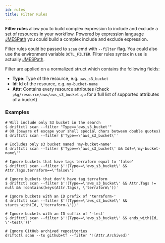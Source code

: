 ```yaml
---
id: rules
title: Filter Rules
---
```


**Filter rules** allow you to build complex expression to include and exclude a set of resources in your workflow.
Powered by expression language [JMESPath](https://jmespath.org/) you could build a complex include and exclude expression.

Filter rules could be passed to `scan` cmd with `--filter` flag.
You could also use the environment variable `DCTL_FILTER`.
Filter rules syntax in use is actually [JMESPath](https://jmespath.org/specification.html).

Filter are applied on a normalized struct which contains the following fields:

- **Type**: Type of the resource, e.g. `aws_s3_bucket`
- **Id**: Id of the resource, e.g. `my-bucket-name`
- **Attr**: Contains every resource attributes (check `pkg/resource/aws/aws_s3_bucket.go` for a full list of supported attributes of a bucket)

### Examples

```shell
# Will include only S3 bucket in the search
$ driftctl scan --filter "Type=='aws_s3_bucket'"
# OR (beware of escape your shell special chars between double quotes)
$ driftctl scan --filter $'Type==\'aws_s3_bucket\''

# Excludes only s3 bucket named 'my-bucket-name'
$ driftctl scan --filter $'Type==\'aws_s3_bucket\' && Id!=\'my-bucket-name\''

# Ignore buckets that have tags terraform equal to 'false'
$ driftctl scan --filter $'!(Type==\'aws_s3_bucket\' && Attr.Tags.terraform==\'false\')'

# Ignore buckets that don't have tag terraform
$ driftctl scan --filter $'!(Type==\'aws_s3_bucket\' && Attr.Tags != null && !contains(keys(Attr.Tags), \'terraform\'))'

# Ignore buckets with an ID prefix of 'terraform-'
$ driftctl scan --filter $'!(Type==\'aws_s3_bucket\' && starts_with(Id, \'terraform-\'))'

# Ignore buckets with an ID suffix of '-test'
$ driftctl scan --filter $'!(Type==\'aws_s3_bucket\' && ends_with(Id, \'-test\'))'

# Ignore GitHub archived repositories
driftctl scan --to github+tf --filter '!(Attr.Archived)'
```
